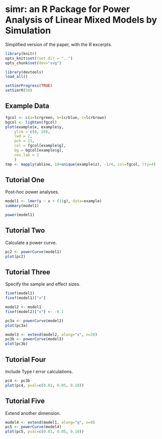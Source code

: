 simr: an R Package for Power Analysis of Linear Mixed Models by Simulation
========================================================

Simplified version of the paper, with the R excerpts.

```r
library(knitr)
opts_knit$set(root.dir = "..")
opts_chunk$set(dev="svg")
```

```r
library(devtools)
load_all()
```


```r
setSimrProgress(TRUE)
setSimrR(50)
```

Example Data
------------

```r
fgcol <- c(a=lcrgreen, b=lcrblue, c=lcrbrown)
bgcol <- lighten(fgcol)
plot(example$x, example$y,
    ylim = c(0, 20),
    lwd = 2,
    pch = 21,
    col = fgcol[example$g],
    bg = bgcol[example$g],
    cex.lab = 2
    )
tmp <- mapply(abline, 10+unique(example$z), -1/4, col=fgcol, lty=4)
```

Tutorial One
------------

Post-hoc power analyses.

```r
model1 <- lmer(y ~ x + (1|g), data=example)
summary(model1)

power(model1)
```

Tutorial Two
------------

Calculate a power curve.

```r
pc2 <- powerCurve(model1)
plot(pc2)
```

Tutorial Three
--------------

Specify the sample and effect sizes.

```r
fixef(model1)
fixef(model1)["x"]
```

```r
model2 <- model1
fixef(model2)["x"] <- -0.1
```

```r
pc3a <- powerCurve(model2)
plot(pc3a)
```

```r
model3 <- extend(model2, along="x", n=20)
pc3b <- powerCurve(model3)
plot(pc3b)
```

Tutorial Four
-------------

Include Type I error calculations.

```r
pc4 <- pc3b
plot(pc4, pval=c(0.01, 0.05, 0.10))
```

Tutorial Five
-------------

Extend another dimension.

```r
model4 <- extend(model1, along="g", n=8)
pc5 <- powerCurve(model4)
plot(pc5, pval=c(0.01, 0.05, 0.10))
```